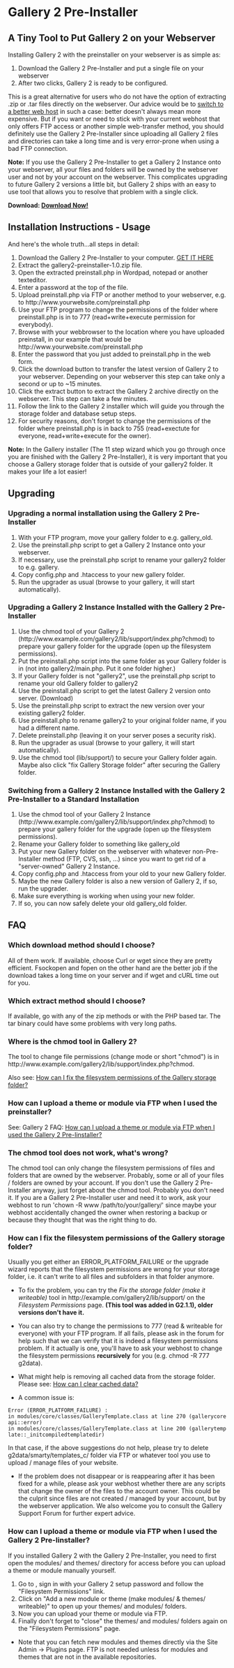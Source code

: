 = Gallery 2 Pre-Installer =
== A Tiny Tool to Put Gallery 2 on your Webserver ==

Installing Gallery 2 with the preinstaller on your webserver is as simple as:
# Download the Gallery 2 Pre-Installer and put a single file on your webserver
# After two clicks, Gallery 2 is ready to be configured.

This is a great alternative for users who do not have the option of extracting .zip or .tar files directly on the webserver. 
Our advice would be to [http://galleryproject.org/wiki/Web_Hosting_Referral_Page switch to a better web host] in such a case: better doesn't always mean more expensive. But if you want or need to stick with your current webhost that only offers FTP access or another simple web-transfer method, you should definitely use the Gallery 2 Pre-Installer since uploading all Gallery 2 files and directories can take a long time and is very error-prone when using a bad FTP connection.

'''Note:''' If you use the Gallery 2 Pre-Installer to get a Gallery 2 Instance onto your webserver, all your files and folders will be owned by the webserver user and not by your account on the webserver. This complicates upgrading to future Gallery 2 versions a little bit, but Gallery 2 ships with an easy to use tool that allows you to resolve that problem with a single click.

'''Download: [https://github.com/dakanji/G2Project-preinstaller Download Now!]'''

== Installation Instructions  - Usage ==
And here's the whole truth...all steps in detail:
# Download the Gallery 2 Pre-Installer to your computer. [https://github.com/dakanji/G2Project-preinstaller GET IT HERE]
# Extract the gallery2-preinstaller-1.0.zip file.
# Open the extracted preinstall.php in Wordpad, notepad or another texteditor.
# Enter a password at the top of the file.
# Upload preinstall.php via FTP or another method to your webserver, e.g. to <nowiki>http://www.yourwebsite.com/preinstall.php</nowiki>
# Use your FTP program to change the permissions of the folder where preinstall.php is in to 777 (read+write+execute permission for everybody).
# Browse with your webbrowser to the location where you have uploaded preinstall, in our example that would be <nowiki>http://www.yourwebsite.com/preinstall.php</nowiki>
# Enter the password that you just added to preinstall.php in the web form.
# Click the download button to transfer the latest version of Gallery 2 to your webserver. Depending on your webserver this step can take only a second or up to ~15 minutes.
# Click the extract button to extract the Gallery 2 archive directly on the webserver. This step can take a few minutes.
# Follow the link to the Gallery 2 installer which will guide you through the storage folder and database setup steps.
# For security reasons, don't forget to change the permissions of the folder where preinstall.php is in back to 755 (read+exectute for everyone, read+write+execute for the owner). 

'''Note:''' In the Gallery installer (The 11 step wizard which you go through once you are finished with the Gallery 2 Pre-Installer), it is very important that you choose a Gallery storage folder that is outside of your gallery2 folder. It makes your life a lot easier!

== Upgrading ==
=== Upgrading a normal installation using the Gallery 2 Pre-Installer ===
# With your FTP program, move your gallery folder to e.g. gallery_old.
# Use the preinstall.php script to get a Gallery 2 Instance onto your webserver.
# If necessary, use the preinstall.php script to rename your gallery2 folder to e.g. gallery.
# Copy config.php and .htaccess to your new gallery folder.
# Run the upgrader as usual (browse to your gallery, it will start automatically).

=== Upgrading a Gallery 2 Instance Installed with the Gallery 2 Pre-Installer ===
# Use the chmod tool of your Gallery 2 (<nowiki>http://www.example.com/gallery2/lib/support/index.php?chmod</nowiki>) to prepare your gallery folder for the upgrade (open up the filesystem permissions). 
# Put the preinstall.php script into the same folder as your Gallery folder is in (not into gallery2/main.php. Put it one folder higher.)
# If your Gallery folder is not "gallery2", use the preinstall.php script to rename your old Gallery folder to gallery2
# Use the preinstall.php script to get the latest Gallery 2 version onto server. (Download)
# Use the preinstall.php script to extract the new version over your existing gallery2 folder.
# Use preinstall.php to rename gallery2 to your original folder name, if you had a different name.
# Delete preinstall.php (leaving it on your server poses a security risk).
# Run the upgrader as usual (browse to your gallery, it will start automatically).
# Use the chmod tool (lib/support/) to secure your Gallery folder again. Maybe also click "fix Gallery Storage folder" after securing the Gallery folder.

=== Switching from a Gallery 2 Instance Installed with the Gallery 2 Pre-Installer to a Standard Installation ===
# Use the chmod tool of your Gallery 2 Instance (<nowiki>http://www.example.com/gallery2/lib/support/index.php?chmod</nowiki>) to prepare your gallery folder for the upgrade (open up the filesystem permissions). 
# Rename your Gallery folder to something like gallery_old
# Put your new Gallery folder on the webserver with whatever non-Pre-Installer method (FTP, CVS, ssh, ...) since you want to get rid of a "server-owned"  Gallery 2 Instance.
# Copy config.php and .htaccess from your old to your new Gallery folder.
# Maybe the new Gallery folder is also a new version of  Gallery 2, if so, run the upgrader.
# Make sure everything is working when using your new folder.
# If so, you can now safely delete your old gallery_old folder.

== FAQ == 
=== Which download method should I choose? ===
All of them work. If available, choose Curl or wget since they are pretty efficient. Fsockopen and fopen on the other hand are the better job if the download takes a long time on your server and if wget and cURL time out for you.

=== Which extract method should I choose? ===
If available, go with any of the zip methods or with the PHP based tar. The tar binary could have some problems with very long paths.

=== Where is the chmod tool in Gallery 2? ===
The tool to change file permissions (change mode or short "chmod") is in <nowiki>http://www.example.com/gallery2/lib/support/index.php?chmod</nowiki>. 

Also see: [https://github.com/dakanji/G2Project-preinstaller#How_can_I_fix_the_filesystem_permissions_of_the_Gallery_storage_folder.3F How can I fix the filesystem permissions of the Gallery storage folder?]

=== How can I upload a theme or module via FTP when I used the preinstaller? ===
See: Gallery 2 FAQ: [https://github.com/dakanji/G2Project-preinstaller#How_can_I_upload_a_theme_or_module_via_FTP_when_I_used_the_Gallery_2_Pre-Iinstaller.3F How can I upload a theme or module via FTP when I used the Gallery 2 Pre-Iinstaller?]

=== The chmod tool does not work, what's wrong? ===
The chmod tool can only change the filesystem permissions of files and folders that are owned by the webserver. Probably, some or all of your files / folders are owned by your account. If you don't use the Gallery 2 Pre-Installer anyway, just forget about the chmod tool. Probably you don't need it. If you are a Gallery 2 Pre-Installer user and need it to work, ask your webhost to run 'chown -R www /path/to/your/gallery/' since maybe your webhost accidentally changed the owner when restoring a backup or because they thought that was the right thing to do.

=== How can I fix the filesystem permissions of the Gallery storage folder? ===
Usually you get either an ERROR_PLATFORM_FAILURE or the upgrade wizard reports that the filesystem permissions are wrong for your storage folder, i.e. it can't write to all files and subfolders in that folder anymore.

* To fix the problem, you can try the ''Fix the storage folder (make it writeable)'' tool in <nowiki>http://example.com/gallery2/lib/support/</nowiki> on the ''Filesystem Permissions'' page. '''(This tool was added in G2.1.1), older versions don't have it.'''

* You can also try to change the permissions to 777 (read & writeable for everyone) with your FTP program. If all fails, please ask in the forum for help such that we can verify that it is indeed a filesystem permissions problem. If it actually is one, you'll have to ask your webhost to change the filesystem permissions '''recursively''' for you (e.g. chmod -R 777 g2data).

* What might help is removing all cached data from the storage folder. Please see: [http://codex.galleryproject.org/G2:FAQ#How_can_I_clear_cached_data.3F How can I clear cached data?]

* A common issue is:
 Error (ERROR_PLATFORM_FAILURE) :
 in modules/core/classes/GalleryTemplate.class at line 270 (gallerycoreapi::error)
 in modules/core/classes/GalleryTemplate.class at line 200 (gallerytemplate::_initcompiledtemplatedir)
In that case, if the above suggestions do not help, please try to delete g2data/smarty/templates_c/ folder via FTP or whatever tool you use to upload / manage files of your website.

* If the problem does not disappear or is reappearing after it has been fixed for a while, please ask your webhost whether there are any scripts that change the owner of the files to the account owner. This could be the culprit since files are not created / managed by your account, but by the webserver application. We also welcome you to consult the Gallery Support Forum for further expert advice.

=== How can I upload a theme or module via FTP when I used the Gallery 2 Pre-Iinstaller? ===
If you installed Gallery 2 with the Gallery 2 Pre-Installer, you need to first open the modules/ and themes/ directory for access before you can upload a theme or module manually yourself.
# Go to {{exampleurl|/lib/support/index.php}}, sign in with your Gallery 2 setup password and follow the "Filesystem Permissions" link.
# Click on "Add a new module or theme (make modules/ & themes/ writeable)" to open up your themes/ and modules/ folders.
# Now you can upload your theme or module via FTP.
# Finally don't forget to "close" the themes/ and modules/ folders again on the "Filesystem Permissions" page.

* Note that you can fetch new modules and themes directly via the Site Admin -> Plugins page. FTP is not needed unless for modules and themes that are not in the available repositories.

